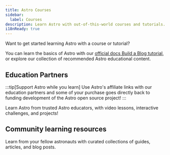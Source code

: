 ```yaml
---
title: Astro Courses
sidebar:
  label: Courses
description: Learn Astro with out-of-this-world courses and tutorials.
i18nReady: true
---
```



Want to get started learning Astro with a course or tutorial?

You can learn the basics of Astro with our [official docs Build a Blog tutorial](/en/tutorial/0-introduction/), or explore our collection of recommended Astro educational content.


## Education Partners


:::tip[Support Astro while you learn]
Use Astro's affiliate links with our education partners and some of your purchase goes directly back to funding development of the Astro open source project!
:::

Learn Astro from trusted Astro educators, with video lessons, interactive challenges, and projects!

<LinkCard
  title="Learn Astro with Coding in Public"
  href="https://learnastro.dev/?code=ASTRO_PROMO"
  description="A premium interactive course with 150+ video lessons that teaches you how to use Astro’s built-in tooling and features."
/>

<LinkCard
  title="Learn Astro with James Q Quick"
  href="https://scrimba.com/intro-to-astro-c00ar0fi5u?via=astro"
  description="Build your first Astro site with 35 interactive Scrimba lessons, with video and IDE merged into one unique learning platform."
/>

## Community learning resources

Learn from your fellow astronauts with curated collections of guides, articles, and blog posts.


<CardGrid>
<LinkCard
  title="Astro Tips"
  href="https://astro-tips.dev/"
  description="Advanced, unusual, experimental, and community-written recipes, tutorials, and quick tips."
/>

<LinkCard
  title="Astro Support Squid"
  href="https://get.supportsquid.ink/"
  description="An open, public Astro support forum and knowledge base outside of the Astro Discord."
/>
</CardGrid>



